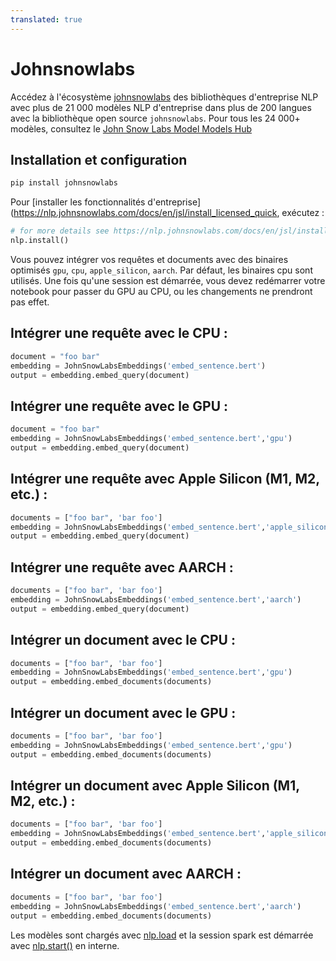 ```yaml
---
translated: true
---
```


# Johnsnowlabs

Accédez à l'écosystème [johnsnowlabs](https://www.johnsnowlabs.com/) des bibliothèques d'entreprise NLP avec plus de 21 000 modèles NLP d'entreprise dans plus de 200 langues avec la bibliothèque open source `johnsnowlabs`.
Pour tous les 24 000+ modèles, consultez le [John Snow Labs Model Models Hub](https://nlp.johnsnowlabs.com/models)

## Installation et configuration

```bash
pip install johnsnowlabs
```

Pour [installer les fonctionnalités d'entreprise](https://nlp.johnsnowlabs.com/docs/en/jsl/install_licensed_quick, exécutez :

```python
# for more details see https://nlp.johnsnowlabs.com/docs/en/jsl/install_licensed_quick
nlp.install()
```

Vous pouvez intégrer vos requêtes et documents avec des binaires optimisés `gpu`, `cpu`, `apple_silicon`, `aarch`.
Par défaut, les binaires cpu sont utilisés.
Une fois qu'une session est démarrée, vous devez redémarrer votre notebook pour passer du GPU au CPU, ou les changements ne prendront pas effet.

## Intégrer une requête avec le CPU :

```python
document = "foo bar"
embedding = JohnSnowLabsEmbeddings('embed_sentence.bert')
output = embedding.embed_query(document)
```

## Intégrer une requête avec le GPU :

```python
document = "foo bar"
embedding = JohnSnowLabsEmbeddings('embed_sentence.bert','gpu')
output = embedding.embed_query(document)
```

## Intégrer une requête avec Apple Silicon (M1, M2, etc.) :

```python
documents = ["foo bar", 'bar foo']
embedding = JohnSnowLabsEmbeddings('embed_sentence.bert','apple_silicon')
output = embedding.embed_query(document)
```

## Intégrer une requête avec AARCH :

```python
documents = ["foo bar", 'bar foo']
embedding = JohnSnowLabsEmbeddings('embed_sentence.bert','aarch')
output = embedding.embed_query(document)
```

## Intégrer un document avec le CPU :

```python
documents = ["foo bar", 'bar foo']
embedding = JohnSnowLabsEmbeddings('embed_sentence.bert','gpu')
output = embedding.embed_documents(documents)
```

## Intégrer un document avec le GPU :

```python
documents = ["foo bar", 'bar foo']
embedding = JohnSnowLabsEmbeddings('embed_sentence.bert','gpu')
output = embedding.embed_documents(documents)
```

## Intégrer un document avec Apple Silicon (M1, M2, etc.) :

```python
documents = ["foo bar", 'bar foo']
embedding = JohnSnowLabsEmbeddings('embed_sentence.bert','apple_silicon')
output = embedding.embed_documents(documents)
```

## Intégrer un document avec AARCH :

```python
documents = ["foo bar", 'bar foo']
embedding = JohnSnowLabsEmbeddings('embed_sentence.bert','aarch')
output = embedding.embed_documents(documents)
```

Les modèles sont chargés avec [nlp.load](https://nlp.johnsnowlabs.com/docs/en/jsl/load_api) et la session spark est démarrée avec [nlp.start()](https://nlp.johnsnowlabs.com/docs/en/jsl/start-a-sparksession) en interne.
